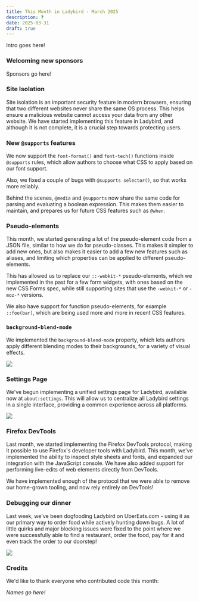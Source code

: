 ```yaml
---
title: This Month in Ladybird - March 2025
description: ?
date: 2025-03-31
draft: true
---
```


Intro goes here!

### Welcoming new sponsors

Sponsors go here!

### Site Isolation

Site isolation is an important security feature in modern browsers, ensuring that two different websites never share the
same OS process. This helps ensure a malicious website cannot access your data from any other website. We have started
implementing this feature in Ladybird, and although it is not complete, it is a crucial step towards protecting users.

### New `@supports` features

We now support the `font-format()` and `font-tech()` functions inside `@supports` rules, which allow authors to choose
what CSS to apply based on our font support.

Also, we fixed a couple of bugs with `@supports selector()`, so that works more reliably.

Behind the scenes, `@media` and `@supports` now share the same code for parsing and evaluating a boolean expression.
This makes them easier to maintain, and prepares us for future CSS features such as `@when`.

### Pseudo-elements

This month, we started generating a lot of the pseudo-element code from a JSON file, similar to how we do for
pseudo-classes. This makes it simpler to add new ones, but also makes it easier to add a few new features such as
aliases, and limiting which properties can be applied to different pseudo-elements.

This has allowed us to replace our `::-webkit-*` pseudo-elements, which we implemented in the past for a few form
widgets, with ones based on the new CSS Forms spec, while still supporting sites that use the `-webkit-*` or `-moz-*`
versions.

We also have support for function pseudo-elements, for example `::foo(bar)`, which are being used more and more in
recent CSS features.

### `background-blend-mode`

We implemented the `background-blend-mode` property, which lets authors apply different blending modes to their
backgrounds, for a variety of visual effects.

![](/assets/img/newsletter-mar-2025-background-blend-mode.png)

### Settings Page

We've begun implementing a unified settings page for Ladybird, available now at `about:settings`. This will allow us to
centralize all Ladybird settings in a single interface, providing a common experience across all platforms.

![](/assets/img/newsletter-mar-2025-settings.png)

### Firefox DevTools

Last month, we started implementing the Firefox DevTools protocol, making it possible to use Firefox's developer tools
with Ladybird. This month, we've implemented the ability to inspect style sheets and fonts, and expanded our integration
with the JavaScript console. We have also added support for performing live-edits of web elements directly from DevTools.

We have implemented enough of the protocol that we were able to remove our home-grown tooling, and now rely entirely on
DevTools!

### Debugging our dinner

Last week, we've been dogfooding Ladybird on UberEats.com - using it as our primary way to order food while actively
hunting down bugs. A lot of little quirks and major blocking issues were fixed to the point where we were successfully
able to find a restaurant, order the food, pay for it and even track the order to our doorstep!

![](/assets/img/newsletter-mar-2025-ubereats.png)

### Credits

We'd like to thank everyone who contributed code this month:

_Names go here!_
